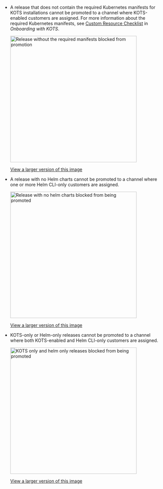 * A release that does not contain the required Kubernetes manifests for KOTS installations cannot be promoted to a channel where KOTS-enabled customers are assigned. For more information about the required Kubernetes manifests, see [Custom Resource Checklist](/vendor/distributing-workflow#custom-resources-checklist) in _Onboarding with KOTS_.

  <img width="400px" alt="Release without the required manifests blocked from promotion" src="/images/release-promotion-kots-customers.png"/>
  
  [View a larger version of this image](/images/release-promotion-kots-customers.png)

* A release with no Helm charts cannot be promoted to a channel where one or more Helm CLI-only customers are assigned.

  <img width="400px" src="/images/release-promotion-helm-customers.png" alt="Release with no helm charts blocked from being promoted"/>
  
  [View a larger version of this image](/images/release-promotion-helm-customers.png)

* KOTS-only or Helm-only releases cannot be promoted to a channel where both KOTS-enabled and Helm CLI-only customers are assigned.

  <img width="400px" alt="KOTS only and helm only releases blocked from being promoted" src="/images/release-promotion-kots-and-helm-customers.png"/> 
  
  [View a larger version of this image](/images/release-promotion-kots-and-helm-customers.png)